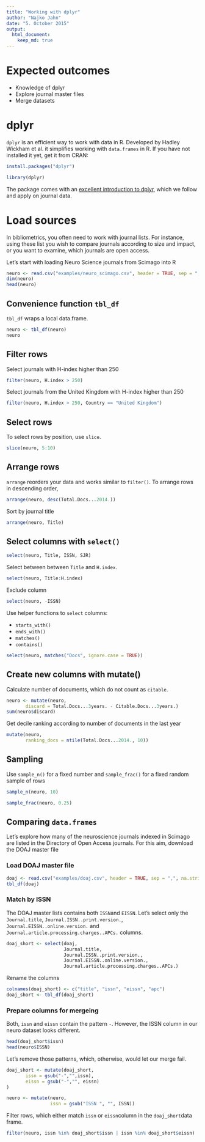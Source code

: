 ```yaml
---
title: "Working with dplyr"
author: "Najko Jahn"
date: "5. October 2015"
output:
  html_document:
    keep_md: true
---
```


# Expected outcomes

* Knowledge of dplyr
* Explore journal master files
* Merge datasets

# dplyr

`dplyr` is an efficient way to work with data in R. Developed by Hadley Wickham et al. it simplifies working with `data.frames` in R. If you have not installed it yet, get it from CRAN:

```r
install.packages("dplyr")
```

```r
library(dplyr)
```

The package comes with an [excellent introduction to dplyr](https://cran.r-project.org/web/packages/dplyr/vignettes/introduction.html), which we follow and apply on journal data.

# Load sources

In bibliometrics, you often need to work with journal lists. For instance, using these list you wish to compare journals according to size and impact, or you want to examine, which journals are open access.

Let's start with loading Neuro Science journals from Scimago into R

```r
neuro <- read.csv("examples/neuro_scimago.csv", header = TRUE, sep = ",", dec = ",")
dim(neuro)
head(neuro)
```

## Convenience function `tbl_df`

`tbl_df` wraps a local data.frame. 

```r
neuro <- tbl_df(neuro)
neuro
```

## Filter rows

Select journals with H-index higher than 250

```r
filter(neuro, H.index > 250)
```

Select journals from the United Kingdom with H-index higher than 250

```r
filter(neuro, H.index > 250, Country == "United Kingdom")
```

## Select rows

To select rows by position, use `slice`.

```r
slice(neuro, 5:10)
```

## Arrange rows

`arrange` reorders your data and works similar to `filter()`. To arrange rows in descending order,

```r
arrange(neuro, desc(Total.Docs...2014.)) 
```

Sort by journal title

```r
arrange(neuro, Title)
```


## Select columns with `select()`

```r
select(neuro, Title, ISSN, SJR)
```

Select between between `Title` and `H.index`.

```r
select(neuro, Title:H.index)
```

Exclude column

```r
select(neuro, -ISSN)
```

Use helper functions to `select` columns:

* `starts_with()`
* `ends_with()`
* `matches()`
* `contains()`

```r
select(neuro, matches("Docs", ignore.case = TRUE))
```

## Create new columns with mutate()

Calculate number of documents, which do not count as `citable`.

```r
neuro <- mutate(neuro,
       discard = Total.Docs...3years. - Citable.Docs...3years.)
sum(neuro$discard)
```

Get decile ranking according to number of documents in the last year

```r
mutate(neuro, 
       ranking_docs = ntile(Total.Docs...2014., 10))
```

## Sampling

Use `sample_n()` for a fixed number and `sample_frac()` for a fixed random sample of rows

```r
sample_n(neuro, 10)
```

```r
sample_frac(neuro, 0.25)
```

## Comparing `data.frames`

Let's explore how many of the neuroscience journals indexed in Scimago are listed in the Directory of Open Access journals. For this aim, download the DOAJ master file

### Load DOAJ master file

```r
doaj <- read.csv("examples/doaj.csv", header = TRUE, sep = ",", na.strings = "")
tbl_df(doaj)
```

### Match by ISSN

The DOAJ master lists contains both `ISSN`and `EISSN`. Let's select only the `Journal.title`, `Journal.ISSN..print.version.`, `Journal.EISSN..online.version.` and `Journal.article.processing.charges..APCs.` columns.

```r
doaj_short <- select(doaj, 
                     Journal.title, 
                     Journal.ISSN..print.version.,
                     Journal.EISSN..online.version.,
                     Journal.article.processing.charges..APCs.)
```

Rename the columns

```r
colnames(doaj_short) <- c("title", "issn", "eissn", "apc")
doaj_short <- tbl_df(doaj_short)
```

### Prepare columns for mergeing

Both, `issn` and `eissn` contain the pattern `-`. However, the ISSN column in our neuro dataset looks different. 

```r
head(doaj_short$issn)
head(neuro$ISSN)
```
  
Let's remove those patterns, which, otherwise, would let our merge fail.

```r
doaj_short <- mutate(doaj_short, 
       issn = gsub("-","",issn), 
       eissn = gsub("-","", eissn)
)

neuro <- mutate(neuro,
                issn = gsub("ISSN ", "", ISSN))
```

Filter rows, which either match `issn` or `eissn`column in the `doaj_short`data frame.

```r
filter(neuro, issn %in% doaj_short$issn | issn %in% doaj_short$eissn)
```



